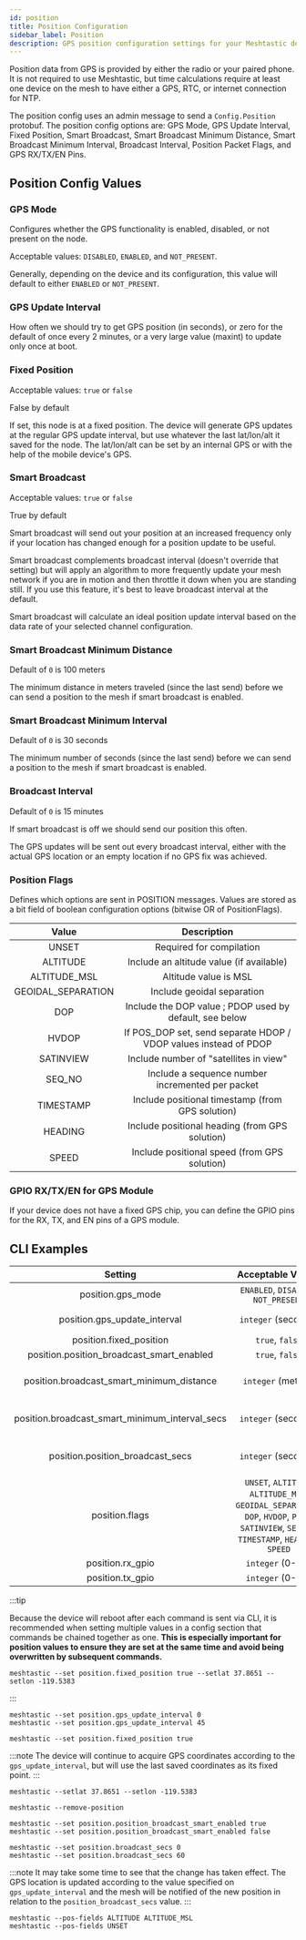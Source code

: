 ```yaml
---
id: position
title: Position Configuration
sidebar_label: Position
description: GPS position configuration settings for your Meshtastic device including update intervals, broadcast settings, and GPIO.
---
```



Position data from GPS is provided by either the radio or your paired phone. It is not required to use Meshtastic, but time calculations require at least one device on the mesh to have either a GPS, RTC, or internet connection for NTP.

The position config uses an admin message to send a `Config.Position` protobuf. The position config options are: GPS Mode, GPS Update Interval, Fixed Position, Smart Broadcast, Smart Broadcast Minimum Distance, Smart Broadcast Minimum Interval, Broadcast Interval, Position Packet Flags, and GPS RX/TX/EN Pins.

## Position Config Values

### GPS Mode <CompatibilityIcons configKey="position_gps_mode" />

Configures whether the GPS functionality is enabled, disabled, or not present on the node.

Acceptable values: `DISABLED`, `ENABLED`, and `NOT_PRESENT`.

Generally, depending on the device and its configuration, this value will default to either `ENABLED` or `NOT_PRESENT`.

### GPS Update Interval <CompatibilityIcons configKey="position_gps_update_interval" />

How often we should try to get GPS position (in seconds), or zero for the default of once every 2 minutes, or a very large value (maxint) to update only once at boot.

### Fixed Position <CompatibilityIcons configKey="position_fixed_position" />

Acceptable values: `true` or `false`

False by default

If set, this node is at a fixed position. The device will generate GPS updates at the regular GPS update interval, but use whatever the last lat/lon/alt it saved for the node. The lat/lon/alt can be set by an internal GPS or with the help of the mobile device's GPS.

### Smart Broadcast <CompatibilityIcons configKey="position_broadcast_smart_enabled" />

Acceptable values: `true` or `false`

True by default

Smart broadcast will send out your position at an increased frequency only if your location has changed enough for a position update to be useful.

Smart broadcast complements broadcast interval (doesn't override that setting) but will apply an algorithm to more frequently update your mesh network if you are in motion and then throttle it down when you are standing still. If you use this feature, it's best to leave broadcast interval at the default.

Smart broadcast will calculate an ideal position update interval based on the data rate of your selected channel configuration.

### Smart Broadcast Minimum Distance <CompatibilityIcons configKey="position_broadcast_smart_minimum_distance" />

Default of `0` is 100 meters

The minimum distance in meters traveled (since the last send) before we can send a position to the mesh if smart broadcast is enabled.

### Smart Broadcast Minimum Interval <CompatibilityIcons configKey="position_broadcast_smart_minimum_interval_secs" />

Default of `0` is 30 seconds

The minimum number of seconds (since the last send) before we can send a position to the mesh if smart broadcast is enabled.

### Broadcast Interval <CompatibilityIcons configKey="position_broadcast_secs" />

Default of `0` is 15 minutes

If smart broadcast is off we should send our position this often.

The GPS updates will be sent out every broadcast interval, either with the actual GPS location or an empty location if no GPS fix was achieved.

### Position Flags <CompatibilityIcons configKey="position_flags" />

Defines which options are sent in POSITION messages. Values are stored as a bit field of boolean configuration options (bitwise OR of PositionFlags).

|       Value        |                           Description                            |
| :----------------: | :--------------------------------------------------------------: |
|       UNSET        |                     Required for compilation                     |
|      ALTITUDE      |             Include an altitude value (if available)             |
|    ALTITUDE_MSL    |                      Altitude value is MSL                       |
| GEOIDAL_SEPARATION |                    Include geoidal separation                    |
|        DOP         |     Include the DOP value ; PDOP used by default, see below      |
|       HVDOP        | If POS_DOP set, send separate HDOP / VDOP values instead of PDOP |
|     SATINVIEW      |              Include number of "satellites in view"              |
|       SEQ_NO       |         Include a sequence number incremented per packet         |
|     TIMESTAMP      |         Include positional timestamp (from GPS solution)         |
|      HEADING       |          Include positional heading (from GPS solution)          |
|       SPEED        |           Include positional speed (from GPS solution)           |

### GPIO RX/TX/EN for GPS Module <CompatibilityIcons configKey="position_gps_mode" />

If your device does not have a fixed GPS chip, you can define the GPIO pins for the RX, TX, and EN pins of a GPS module.

## CLI Examples

|                    Setting                     |                                                             Acceptable Values                                                             |           Default            |
| :--------------------------------------------: | :---------------------------------------------------------------------------------------------------------------------------------------: | :--------------------------: |
|               position.gps_mode                |                                                   `ENABLED`, `DISABLED`, `NOT_PRESENT`                                                    |  `ENABLED` or `NOT_PRESENT`  |
|          position.gps_update_interval          |                                                            `integer` (seconds)                                                            |   Default `0` is 2 Minutes   |
|            position.fixed_position             |                                                              `true`, `false`                                                              |           `false`            |
|   position.position_broadcast_smart_enabled    |                                                              `true`, `false`                                                              |            `true`            |
|   position.broadcast_smart_minimum_distance    |                                                            `integer` (meters)                                                             | Default of `0` is 100 Meters |
| position.broadcast_smart_minimum_interval_secs |                                                            `integer` (seconds)                                                            | Default of `0` is 15 Minutes |
|        position.position_broadcast_secs        |                                                            `integer` (seconds)                                                            | Default of `0` is 15 minutes |
|                 position.flags                 | `UNSET`, `ALTITUDE`, `ALTITUDE_MSL`, `GEOIDAL_SEPARATION`, `DOP`, `HVDOP`, `PDOP`, `SATINVIEW`, `SEQ_NO`, `TIMESTAMP`, `HEADING`, `SPEED` |           `UNSET`            |
|                position.rx_gpio                |                                                             `integer` (0-39)                                                              |           `UNSET`            |
|                position.tx_gpio                |                                                             `integer` (0-34)                                                              |           `UNSET`            |

:::tip

Because the device will reboot after each command is sent via CLI, it is recommended when setting multiple values in a config section that commands be chained together as one. **This is especially important for position values to ensure they are set at the same time and avoid being overwritten by subsequent commands.**

```shell title="Example:"
meshtastic --set position.fixed_position true --setlat 37.8651 --setlon -119.5383
```

:::

```shell title="Set GPS update interval (Default of 0 is 2 Minutes)"
meshtastic --set position.gps_update_interval 0
meshtastic --set position.gps_update_interval 45
```

```shell title="Set Fixed Position - Current Location"
meshtastic --set position.fixed_position true
```

:::note
The device will continue to acquire GPS coordinates according to the `gps_update_interval`, but will use the last saved coordinates as its fixed point.
:::

```shell title="Set and Enable Fixed Position - User Defined"
meshtastic --setlat 37.8651 --setlon -119.5383
```

```shell title="Remove and Unset Fixed Position"
meshtastic --remove-position
```

```shell title="Enable / Disable Smart position broadcast (Enabled by default)"
meshtastic --set position.position_broadcast_smart_enabled true
meshtastic --set position.position_broadcast_smart_enabled false
```

```shell title="Set Position Broadcast Interval (Default of 0 is 15 minutes)"
meshtastic --set position.broadcast_secs 0
meshtastic --set position.broadcast_secs 60
```

:::note
It may take some time to see that the change has taken effect. The GPS location is updated according to the value specified on `gps_update_interval` and the mesh will be notified of the new position in relation to the `position_broadcast_secs` value.
:::

```shell title="Set / Unset Position Flags"
meshtastic --pos-fields ALTITUDE ALTITUDE_MSL
meshtastic --pos-fields UNSET
```
